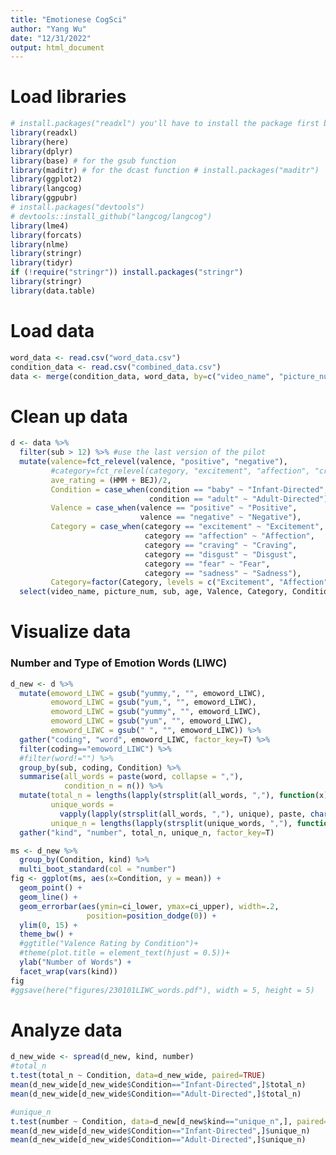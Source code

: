 ```yaml
---
title: "Emotionese CogSci"
author: "Yang Wu"
date: "12/31/2022"
output: html_document
---
```

# Load libraries
```r
# install.packages("readxl") you'll have to install the package first before loading it using the library() function
library(readxl)
library(here)
library(dplyr)
library(base) # for the gsub function
library(maditr) # for the dcast function # install.packages("maditr")
library(ggplot2)
library(langcog)
library(ggpubr)
# install.packages("devtools")
# devtools::install_github("langcog/langcog")
library(lme4)
library(forcats)
library(nlme)
library(stringr)
library(tidyr)
if (!require("stringr")) install.packages("stringr")
library(stringr)
library(data.table)
```
# Load data
```r
word_data <- read.csv("word_data.csv")
condition_data <- read.csv("combined_data.csv")
data <- merge(condition_data, word_data, by=c("video_name", "picture_num"))
```
# Clean up data
```r
d <- data %>%
  filter(sub > 12) %>% #use the last version of the pilot
  mutate(valence=fct_relevel(valence, "positive", "negative"),
         #category=fct_relevel(category, "excitement", "affection", "craving"),
         ave_rating = (HMM + BEJ)/2,
         Condition = case_when(condition == "baby" ~ "Infant-Directed",
                               condition == "adult" ~ "Adult-Directed"),
         Valence = case_when(valence == "positive" ~ "Positive",
                             valence == "negative" ~ "Negative"),
         Category = case_when(category == "excitement" ~ "Excitement",
                              category == "affection" ~ "Affection",
                              category == "craving" ~ "Craving",
                              category == "disgust" ~ "Disgust",
                              category == "fear" ~ "Fear",
                              category == "sadness" ~ "Sadness"),
         Category=factor(Category, levels = c("Excitement", "Affection", "Craving", "Sadness", "Fear", "Disgust"))) %>%
  select(video_name, picture_num, sub, age, Valence, Category, Condition, ave_rating, emoword_LIWC)
```
# Visualize data
### Number and Type of Emotion Words (LIWC)
```r
d_new <- d %>%
  mutate(emoword_LIWC = gsub("yummy,", "", emoword_LIWC),
         emoword_LIWC = gsub("yum,", "", emoword_LIWC),
         emoword_LIWC = gsub("yummy", "", emoword_LIWC),
         emoword_LIWC = gsub("yum", "", emoword_LIWC),
         emoword_LIWC = gsub(" ", "", emoword_LIWC)) %>%
  gather("coding", "word", emoword_LIWC, factor_key=T) %>%
  filter(coding=="emoword_LIWC") %>%
  #filter(word!="") %>%
  group_by(sub, coding, Condition) %>%
  summarise(all_words = paste(word, collapse = ","),
            condition_n = n()) %>%
  mutate(total_n = lengths(lapply(strsplit(all_words, ","), function(x){x[!x ==""]})),
         unique_words = 
           vapply(lapply(strsplit(all_words, ","), unique), paste, character(1L), collapse = ","),
         unique_n = lengths(lapply(strsplit(unique_words, ","), function(x){x[!x ==""]}))) %>%
  gather("kind", "number", total_n, unique_n, factor_key=T) 

ms <- d_new %>%
  group_by(Condition, kind) %>%
  multi_boot_standard(col = "number")
fig <- ggplot(ms, aes(x=Condition, y = mean)) +
  geom_point() +
  geom_line() +
  geom_errorbar(aes(ymin=ci_lower, ymax=ci_upper), width=.2,
                 position=position_dodge(0)) +
  ylim(0, 15) +
  theme_bw() +
  #ggtitle("Valence Rating by Condition")+
  #theme(plot.title = element_text(hjust = 0.5))+
  ylab("Number of Words") +
  facet_wrap(vars(kind))
fig
#ggsave(here("figures/230101LIWC_words.pdf"), width = 5, height = 5)
```
# Analyze data
```r
d_new_wide <- spread(d_new, kind, number)
#total_n
t.test(total_n ~ Condition, data=d_new_wide, paired=TRUE)
mean(d_new_wide[d_new_wide$Condition=="Infant-Directed",]$total_n)
mean(d_new_wide[d_new_wide$Condition=="Adult-Directed",]$total_n)

#unique_n
t.test(number ~ Condition, data=d_new[d_new$kind=="unique_n",], paired=TRUE)
mean(d_new_wide[d_new_wide$Condition=="Infant-Directed",]$unique_n)
mean(d_new_wide[d_new_wide$Condition=="Adult-Directed",]$unique_n)

```